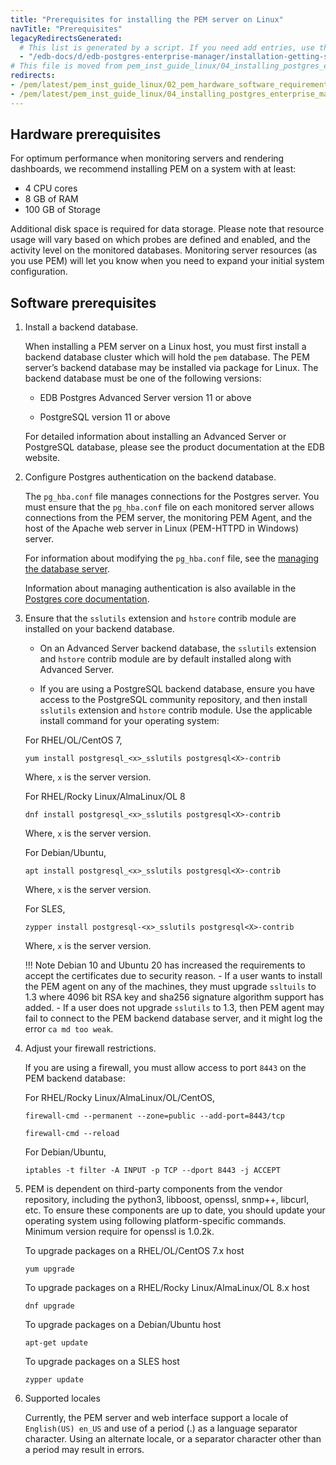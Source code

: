 ```yaml
---
title: "Prerequisites for installing the PEM server on Linux"
navTitle: "Prerequisites"
legacyRedirectsGenerated:
  # This list is generated by a script. If you need add entries, use the `legacyRedirects` key.
  - "/edb-docs/d/edb-postgres-enterprise-manager/installation-getting-started/linux-installation-guide/8.0/prerequisites_for_installing_pem_server.html"
# This file is moved from pem_inst_guide_linux/04_installing_postgres_enterprise_manager
redirects:
- /pem/latest/pem_inst_guide_linux/02_pem_hardware_software_requirements/
- /pem/latest/pem_inst_guide_linux/04_installing_postgres_enterprise_manager/01_prerequisites_for_installing_pem_server/
---
```


## Hardware prerequisites

For optimum performance when monitoring servers and rendering dashboards, we recommend installing PEM on a system with at least:

-   4 CPU cores
-   8 GB of RAM
-   100 GB of Storage

Additional disk space is required for data storage. Please note that resource usage will vary based on which probes are defined and enabled, and the activity level on the monitored databases. Monitoring server resources (as you use PEM) will let you know when you need to expand your initial system configuration.

## Software prerequisites

1.  Install a backend database.

    When installing a PEM server on a Linux host, you must first install a backend database cluster which will hold the `pem` database. The PEM server’s backend database may be installed via package for Linux. The backend database must be one of the following versions:

    -   EDB Postgres Advanced Server version 11 or above

    -   PostgreSQL version 11 or above

    For detailed information about installing an Advanced Server or PostgreSQL database, please see the product documentation at the EDB website.

2.  Configure Postgres authentication on the backend database.

    The `pg_hba.conf` file manages connections for the Postgres server. You must ensure that the `pg_hba.conf` file on each monitored server allows connections from the PEM server, the monitoring PEM Agent, and the host of the Apache web server in Linux (PEM-HTTPD in Windows) server.

    For information about modifying the `pg_hba.conf` file, see the [managing the database server](../../managing_database_server/#modifying-the-pg_hbaconf-file).

    Information about managing authentication is also available in the [Postgres core documentation](https://www.postgresql.org/docs/current/static/auth-pg-hba-conf.html).


3.  Ensure that the `sslutils` extension and `hstore` contrib module are installed on your backend database.

    -   On an Advanced Server backend database, the `sslutils` extension and `hstore` contrib module are by default installed along with Advanced Server.

    -   If you are using a PostgreSQL backend database, ensure you have access to the PostgreSQL community repository, and then install `sslutils` extension and `hstore` contrib module. Use the applicable install command for your operating system:

    For RHEL/OL/CentOS 7,

    ```text
    yum install postgresql_<x>_sslutils postgresql<X>-contrib 
    ```

    Where, `x` is the server version.

    For RHEL/Rocky Linux/AlmaLinux/OL 8

    ```text
    dnf install postgresql_<x>_sslutils postgresql<X>-contrib
    ```

    Where, `x` is the server version.

    For Debian/Ubuntu,

    ```text
    apt install postgresql_<x>_sslutils postgresql<X>-contrib
    ```
    
    Where, `x` is the server version.

    For SLES,

    ```text
    zypper install postgresql-<x>_sslutils postgresql<X>-contrib
    ```

    Where, `x` is the server version.

    !!! Note
        Debian 10 and Ubuntu 20 has increased the requirements to accept the certificates due to security reason. 
        -   If a user wants to install the PEM agent on any of the machines, they must upgrade `ssltuils` to 1.3 where 4096 bit RSA key and sha256 signature algorithm support has added.
        -   If a user does not upgrade `sslutils` to 1.3, then PEM agent may fail to connect to the PEM backend database server, and it might log the error `ca md too weak`.
     

4.  Adjust your firewall restrictions.

    If you are using a firewall, you must allow access to port `8443` on the PEM backend database:

    For RHEL/Rocky Linux/AlmaLinux/OL/CentOS,
    
    ```text
    firewall-cmd --permanent --zone=public --add-port=8443/tcp
     
    firewall-cmd --reload
    ```

    For Debian/Ubuntu,

    ```text
    iptables -t filter -A INPUT -p TCP --dport 8443 -j ACCEPT
    ```

5.  PEM is dependent on third-party components from the vendor repository, including the python3, libboost, openssl, snmp++, libcurl, etc. To ensure these components are up to date, you should update your operating system using following platform-specific commands. Minimum version require for openssl is 1.0.2k.

    To upgrade packages on a RHEL/OL/CentOS 7.x host

    ```text
    yum upgrade
    ```

    To upgrade packages on a RHEL/Rocky Linux/AlmaLinux/OL 8.x host

    ```text
    dnf upgrade
    ```

    To upgrade packages on a Debian/Ubuntu host

    ```text
    apt-get update
    ```

    To upgrade packages on a SLES host

    ```text
    zypper update
    ```

6.  Supported locales

    Currently, the PEM server and web interface support a locale of `English(US) en_US` and use of a period (.) as a language separator character. Using an alternate locale, or a separator character other than a period may result in errors.
